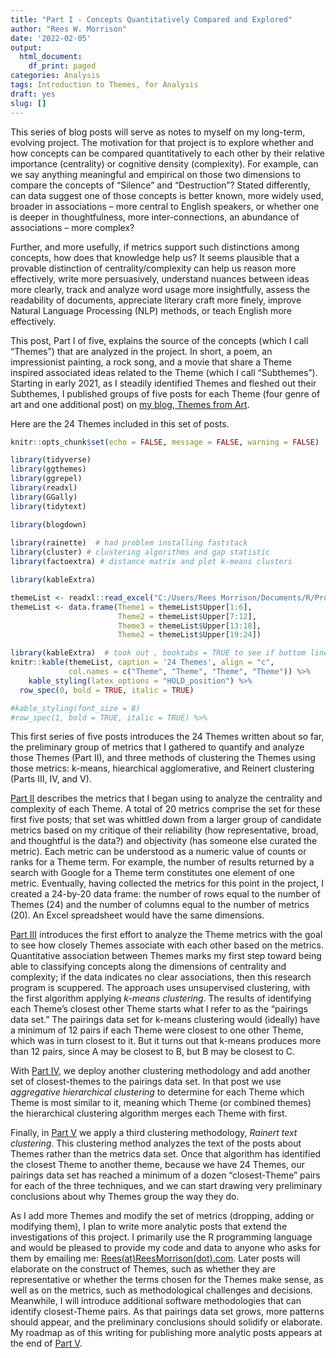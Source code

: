```yaml
---
title: "Part I - Concepts Quantitatively Compared and Explored"
author: "Rees W. Morrison"
date: '2022-02-05'
output:
  html_document:
    df_print: paged
categories: Analysis
tags: Introduction to Themes, for Analysis
draft: yes
slug: []
---
```


This series of blog posts will serve as notes to myself on my long-term, evolving project.   The motivation for that project is to explore whether and how concepts can be compared quantitatively to each other by their relative importance (centrality) or cognitive density (complexity).  For example, can we say anything meaningful and empirical on those two dimensions to compare the concepts of "Silence" and "Destruction"? Stated differently, can data suggest one of those concepts is better known, more widely used, broader in associations -- more central to English speakers, or whether one is deeper in thoughtfulness, more inter-connections, an abundance of associations -- more complex? 

<!--more-->

Further, and more usefully, if metrics support such distinctions among concepts, how does that knowledge help us?  It seems plausible that a provable distinction of centrality/complexity can help us reason more effectively, write more persuasively, understand nuances between ideas more clearly, track and analyze word usage more insightfully, assess the readability of documents, appreciate literary craft more finely, improve Natural Language Processing (NLP) methods, or teach English more effectively.   

This post, Part I of five, explains the source of the concepts (which I call "Themes") that are analyzed in the project. In short, a poem, an impressionist painting, a rock song, and a movie that share a Theme inspired associated ideas related to the Theme (which I call "Subthemes"). Starting in early 2021, as I steadily identified Themes and fleshed out their Subthemes, I published groups of five posts for each Theme (four genre of art and one additional post) on [my blog, Themes from Art](https://themesfromart.com/). 

<!-- did not seek to be exhaustive in subthemes nor cover them in depth.  Books have been written about each!  Names of subthemes were effort at concision and avoided using the term -->

Here are the 24 Themes included in this set of posts.

```r

knitr::opts_chunk$set(echo = FALSE, message = FALSE, warning = FALSE)

library(tidyverse)  
library(ggthemes) 
library(ggrepel) 
library(readxl) 
library(GGally)
library(tidytext) 

library(blogdown)
 
library(rainette)  # had problem installing faststack
library(cluster) # clustering algorithms and gap statistic
library(factoextra) # distance matrix and plot k-means clusters

library(kableExtra)

```


```r

themeList <- readxl::read_excel("C:/Users/Rees Morrison/Documents/R/Projects/CLIENTS/Themes/Metrics of Themes.xlsx", sheet = "SynAntonym", range = "M1:M25")
themeList <- data.frame(Theme1 = themeList$Upper[1:6],
                        Theme2 = themeList$Upper[7:12],
                        Theme3 = themeList$Upper[13:18],
                        Theme2 = themeList$Upper[19:24])

library(kableExtra)  # took out , booktabs = TRUE to see if bottom line would go away
knitr::kable(themeList, caption = '24 Themes', align = "c",
             col.names = c("Theme", "Theme", "Theme", "Theme")) %>% 
    kable_styling(latex_options = "HOLD_position") %>% 
  row_spec(0, bold = TRUE, italic = TRUE)

#kable_styling(font_size = 8)
#row_spec(1, bold = TRUE, italic = TRUE) %>%

```

This first series of five posts introduces the 24 Themes written about so far, the preliminary group of metrics that I gathered to quantify and analyze those Themes (Part II), and three methods of clustering the Themes using those metrics: k-means, hiearchical agglomerative, and Reinert clustering (Parts III, IV, and V).  

[Part II](II) describes the metrics that I began using to analyze the centrality and complexity of each Theme.  A total of 20 metrics comprise the set for these first five posts; that set was whittled down from a larger group of candidate metrics based on my critique of their reliability (how representative, broad, and thoughtful is the data?) and objectivity (has someone else curated the metric).  Each metric can be understood as a numeric value of counts or ranks for a Theme term. For example, the number of results returned by a search with Google for a Theme term constitutes one element of one metric.  Eventually, having collected the metrics for this point in the project, I created a 24-by-20 data frame: the number of rows equal to the number of Themes (24) and the number of columns equal to the number of metrics (20).  An Excel spreadsheet would have the same dimensions.

[Part III](III) introduces the first effort to analyze the Theme metrics with the goal to see how closely Themes associate with each other based on the metrics. Quantitative association between Themes marks my first step toward being able to classifying concepts along the dimensions of centrality and complexity; if the data indicates no clear associations, then this research program is scuppered. The approach uses unsupervised clustering, with the first algorithm applying *k-means clustering*. The results of identifying each Theme's closest other Theme starts what I refer to as the "pairings data set."  The pairings data set for k-means clustering would (ideally) have a minimum of 12 pairs if each Theme were closest to one other Theme, which was in turn closest to it.  But it turns out that k-means produces more than 12 pairs, since A may be closest to B, but B may be closest to C.

With [Part IV](IV), we deploy another clustering methodology and add another set of closest-themes to the pairings data set.  In that post we use *aggregative hierarchical clustering* to determine for each Theme which Theme is most similar to it, meaning which Theme (or combined themes) the hierarchical clustering algorithm merges each Theme with first. 

Finally, in [Part V](V) we apply a third clustering methodology, *Rainert text clustering*. This clustering method analyzes the text of the posts about Themes rather than the metrics data set.  Once that algorithm has identified the closest Theme to another theme, because we have 24 Themes, our pairings data set has reached a minimum of a dozen "closest-Theme" pairs for each of the three techniques, and we can start drawing very preliminary conclusions about why Themes group the way they do.  

As I add more Themes and modify the set of metrics (dropping, adding or modifying them), I plan to write more analytic posts that extend the investigations of this project.  I primarily use the R programming language and would be pleased to provide my code and data to anyone who asks for them by emailing me: [Rees(at)ReesMorrison(dot).com](rees@reesmorrison.com). Later posts will elaborate on the construct of  Themes, such as whether they are representative or whether the terms chosen for the Themes make sense, as well as on the metrics, such as methodological challenges and decisions.  Meanwhile, I will introduce additional software methodologies that can identify closest-Theme pairs. As that pairings data set grows, more patterns should appear, and the preliminary conclusions should solidify or elaborate.  My roadmap as of this writing for publishing more analytic posts appears at the end of [Part V](V). 